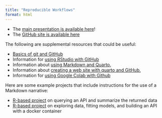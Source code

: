 ```yaml
---
title: "Reproducible Workflows"
format: html
---
```


- The [main presentation is available here](presentation.qmd)!
- The [GitHub site is available here](https://github.com/jbpost2/Teaching_Reproducible_Workflows)

The following are supplemental resources that could be useful:

- [Basics of git and GitHub](Git_GitHub.qmd)
- Information for [using RStudio with GitHub](RStudio_GitHub.qmd)
- Information about [using Markdown and Quarto.](quarto_Markdown.qmd)
- Information about [creating a web site with quarto and GitHub.](Creating_Web_Site.qmd)
- Information for [using Google Colab with Github](https://colab.research.google.com/github/jbpost2/eCOTS_2024/blob/main/Using_Google_Colab_with_GitHub.ipynb)

Here are some example projects that include instructions for the use of a Markdown narrative:

- [R-based project](files/558_Project1.pdf) on querying an API and summarize the returned data
- [R-based project](files/558_Final_Project.pdf) on exploring data, fitting models, and building an API with a docker container
